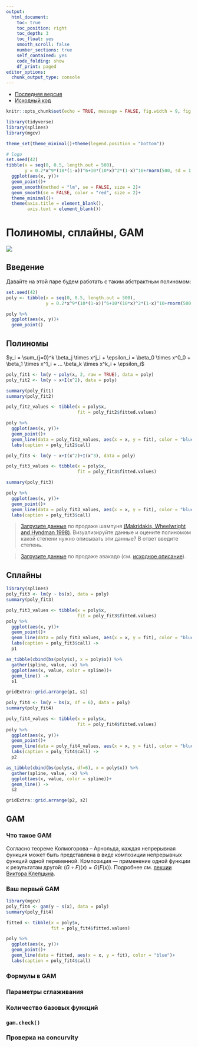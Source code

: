 ```yaml
---
output: 
  html_document:
    toc: true
    toc_position: right
    toc_depth: 3
    toc_float: yes
    smooth_scroll: false
    number_sections: true
    self_contained: yes
    code_folding: show
    df_print: paged
editor_options: 
  chunk_output_type: console
---
```


* [Последняя версия](https://agricolamz.github.io/2019.07.31_ANDAN_GAM/index.html)
* [Исходный код](https://github.com/agricolamz/2019.07.31_ANDAN_GAM)

```r
knitr::opts_chunk$set(echo = TRUE, message = FALSE, fig.width = 9, fig.height = 5)
```

```r
library(tidyverse)
library(splines)
library(mgcv)

theme_set(theme_minimal()+theme(legend.position = "bottom"))
```

```r
# logo
set.seed(42)
tibble(x = seq(0, 0.5, length.out = 500),
       y = 0.2*x^9*(10*(1-x))^6+10*(10*x)^2*(1-x)^10+rnorm(500, sd = 1.5)) %>% 
  ggplot(aes(x, y))+
  geom_point()+
  geom_smooth(method = "lm", se = FALSE, size = 2)+
  geom_smooth(se = FALSE, color = "red", size = 2)+
  theme_minimal()+
  theme(axis.title = element_blank(),
        axis.text = element_blank())
```

# Полиномы, сплайны, GAM

[![](image/01_tweet.png)](https://twitter.com/ucfagls/status/842444686513991680)

## Введение

Давайте на этой паре будем работать с таким абстрактным полиномом:
```r
set.seed(42)
poly <- tibble(x = seq(0, 0.5, length.out = 500),
               y = 0.2*x^9*(10*(1-x))^6+10*(10*x)^2*(1-x)^10+rnorm(500, sd = 1.5))

poly %>% 
  ggplot(aes(x, y))+
  geom_point()
```


## Полиномы

$y_i = \sum_{j=0}^k \beta_j \times x^j_i + \epsilon_i = \beta_0 \times x^0_0 + \beta_1 \times x^1_i + ... \beta_k \times x^k_i + \epsilon_i$

```r
poly_fit1 <- lm(y ~ poly(x, 2, raw = TRUE), data = poly)
poly_fit2 <- lm(y ~ x+I(x^2), data = poly)

summary(poly_fit1)
summary(poly_fit2)

poly_fit2_values <- tibble(x = poly$x,
                           fit = poly_fit2$fitted.values)

poly %>% 
  ggplot(aes(x, y))+
  geom_point()+
  geom_line(data = poly_fit2_values, aes(x = x, y = fit), color = "blue", size = 2)+
  labs(caption = poly_fit2$call)

poly_fit3 <- lm(y ~ x+I(x^2)+I(x^3), data = poly)

poly_fit3_values <- tibble(x = poly$x,
                           fit = poly_fit3$fitted.values)

summary(poly_fit3)

poly %>% 
  ggplot(aes(x, y))+
  geom_point()+
  geom_line(data = poly_fit3_values, aes(x = x, y = fit), color = "blue", size = 2)+
  labs(caption = poly_fit3$call)
```

> [Загрузите данные](https://raw.githubusercontent.com/agricolamz/2019.08.01_ANDAN_GAM/master/data/sales-of-shampoo-over-a-three-ye.csv) по продаже шампуня [(Makridakis, Wheelwright and Hyndman 1998)](https://www.kaggle.com/djokester/sales-of-shampoo-over-a-three-year-period). Визуализируйте данные и оцените полиномом какой степени нужно описывать эти данные? В ответ введите степень.



> [Загрузите данные](https://raw.githubusercontent.com/agricolamz/2019.08.01_ANDAN_GAM/master/data/avocado.csv) по продаже авакадо (см. [исходное описание](https://www.kaggle.com/neuromusic/avocado-prices)).

## Сплайны

```r
library(splines)
poly_fit3 <- lm(y ~ bs(x), data = poly)
summary(poly_fit3)

poly_fit3_values <- tibble(x = poly$x,
                           fit = poly_fit3$fitted.values)
poly %>% 
  ggplot(aes(x, y))+
  geom_point()+
  geom_line(data = poly_fit3_values, aes(x = x, y = fit), color = "blue", size = 2)+
  labs(caption = poly_fit3$call) ->
  p1

as_tibble(cbind(bs(poly$x), x = poly$x)) %>% 
  gather(spline, value, -x) %>% 
  ggplot(aes(x, value, color = spline))+
  geom_line() ->
  s1

gridExtra::grid.arrange(p1, s1)

poly_fit4 <- lm(y ~ bs(x, df = 6), data = poly)
summary(poly_fit4)

poly_fit4_values <- tibble(x = poly$x,
                           fit = poly_fit4$fitted.values)
poly %>% 
  ggplot(aes(x, y))+
  geom_point()+
  geom_line(data = poly_fit4_values, aes(x = x, y = fit), color = "blue", size = 2)+
  labs(caption = poly_fit4$call) ->
  p2

as_tibble(cbind(bs(poly$x, df=6), x = poly$x)) %>% 
  gather(spline, value, -x) %>% 
  ggplot(aes(x, value, color = spline))+
  geom_line() ->
  s2

gridExtra::grid.arrange(p2, s2)
```


## GAM

### Что такое GAM

Согласно теореме Колмогорова -- Арнольда, каждая непрерывная функция может быть представлена в виде композиции непрерывных функций одной переменной. Композиция --- применение одной функции к результатам другой: $(G\circ F)(x) = G(F(x))$. Подробнее см. [лекции Виктора Клепцына](https://forany.xyz/a-453).




### Ваш первый GAM

```r
library(mgcv)
poly_fit4 <- gam(y ~ s(x), data = poly)
summary(poly_fit4)

fitted <- tibble(x = poly$x,
                 fit = poly_fit4$fitted.values)

poly %>% 
  ggplot(aes(x, y))+
  geom_point()+
  geom_line(data = fitted, aes(x = x, y = fit), color = "blue")+
  labs(caption = poly_fit4$call)
```

### Формулы в GAM

### Параметры сглаживания

### Количество базовых функций

### `gam.check()`

### Проверка на concurvity

